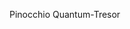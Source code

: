 
<ChallengeTitle>Pinocchio Quantum-Tresor</ChallengeTitle>

<RequirementList>
  <Requirement
    title="Herausforderung 1: Einen Quantum-Tresor öffnen"
    description="Dein Programm sollte einem Benutzer ermöglichen, einen Quantum-Tresor zu erstellen, nachdem er ein Winternitz-Schlüsselpaar auf der Client-Seite erstellt hat."
  />

  <Requirement
    title="Herausforderung 2: Einen Quantum-Tresor schließen"
    description="Dein Programm sollte dem Besitzer des Schlüsselpaars ermöglichen, den gesamten im Tresor gespeicherten Lamports-Betrag abzuheben, indem er eine signierte Nachricht übergibt."
  />
</RequirementList>
